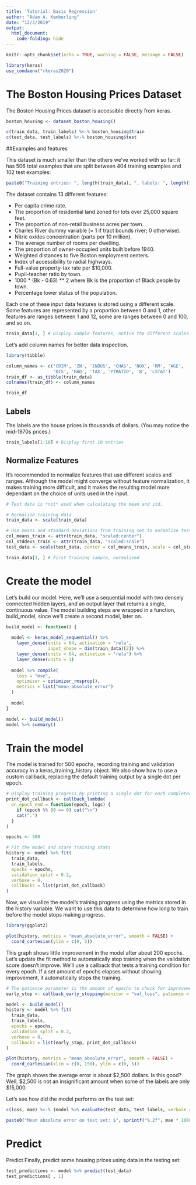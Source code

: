 ```yaml
---
title: 'Tutorial: Basic Regression'
author: "Adam A. Kemberling"
date: "12/3/2019"
output: 
  html_document:
    code-folding: hide
---
```


```r
knitr::opts_chunk$set(echo = TRUE, warning = FALSE, message = FALSE)

library(keras)
use_condaenv("rkeras2020")
```

# The Boston Housing Prices Dataset

The Boston Housing Prices dataset is accessible directly from keras.

```r
boston_housing <- dataset_boston_housing()

c(train_data, train_labels) %<-% boston_housing$train
c(test_data, test_labels) %<-% boston_housing$test
```


##Examples and features   

This dataset is much smaller than the others we’ve worked with so far: it has 506 total examples that are split between 404 training examples and 102 test examples:

```r
paste0("Training entries: ", length(train_data), ", labels: ", length(train_labels))
```


The dataset contains 13 different features:

 * Per capita crime rate.   
 * The proportion of residential land zoned for lots over 25,000 square feet.   
 * The proportion of non-retail business acres per town.   
 * Charles River dummy variable (= 1 if tract bounds river; 0 otherwise).   
 * Nitric oxides concentration (parts per 10 million).   
 * The average number of rooms per dwelling.   
 * The proportion of owner-occupied units built before 1940.   
 * Weighted distances to five Boston employment centers.   
 * Index of accessibility to radial highways.   
 * Full-value property-tax rate per $10,000.   
 * Pupil-teacher ratio by town.   
 * 1000 * (Bk - 0.63) ** 2 where Bk is the proportion of Black people by town.   
 * Percentage lower status of the population.   
 
Each one of these input data features is stored using a different scale. Some features are represented by a proportion between 0 and 1, other features are ranges between 1 and 12, some are ranges between 0 and 100, and so on.

```r
train_data[1, ] # Display sample features, notice the different scales
```

Let’s add column names for better data inspection.

```r
library(tibble)

column_names <- c('CRIM', 'ZN', 'INDUS', 'CHAS', 'NOX', 'RM', 'AGE', 
                  'DIS', 'RAD', 'TAX', 'PTRATIO', 'B', 'LSTAT')
train_df <- as_tibble(train_data)
colnames(train_df) <- column_names

train_df
```

## Labels

The labels are the house prices in thousands of dollars. (You may notice the mid-1970s prices.)

```r
train_labels[1:10] # Display first 10 entries

```


## Normalize Features

It’s recommended to normalize features that use different scales and ranges. Although the model might converge without feature normalization, it makes training more difficult, and it makes the resulting model more dependant on the choice of units used in the input.

```r
# Test data is *not* used when calculating the mean and std.

# Normalize training data
train_data <- scale(train_data) 

# Use means and standard deviations from training set to normalize test set
col_means_train <- attr(train_data, "scaled:center") 
col_stddevs_train <- attr(train_data, "scaled:scale")
test_data <- scale(test_data, center = col_means_train, scale = col_stddevs_train)

train_data[1, ] # First training sample, normalized
```


# Create the model

Let’s build our model. Here, we’ll use a sequential model with two densely connected hidden layers, and an output layer that returns a single, continuous value. The model building steps are wrapped in a function, build_model, since we’ll create a second model, later on.

```r

build_model <- function() {
  
  model <- keras_model_sequential() %>%
    layer_dense(units = 64, activation = "relu",
                input_shape = dim(train_data)[2]) %>%
    layer_dense(units = 64, activation = "relu") %>%
    layer_dense(units = 1)
  
  model %>% compile(
    loss = "mse",
    optimizer = optimizer_rmsprop(),
    metrics = list("mean_absolute_error")
  )
  
  model
}

model <- build_model()
model %>% summary()

```


# Train the model

The model is trained for 500 epochs, recording training and validation accuracy in a keras_training_history object. We also show how to use a custom callback, replacing the default training output by a single dot per epoch.

```r
# Display training progress by printing a single dot for each completed epoch.
print_dot_callback <- callback_lambda(
  on_epoch_end = function(epoch, logs) {
    if (epoch %% 80 == 0) cat("\n")
    cat(".")
  }
)    

epochs <- 500

# Fit the model and store training stats
history <- model %>% fit(
  train_data,
  train_labels,
  epochs = epochs,
  validation_split = 0.2,
  verbose = 0,
  callbacks = list(print_dot_callback)
)
```


Now, we visualize the model’s training progress using the metrics stored in the history variable. We want to use this data to determine how long to train before the model stops making progress.

```r
library(ggplot2)

plot(history, metrics = "mean_absolute_error", smooth = FALSE) +
  coord_cartesian(ylim = c(0, 5))
```


This graph shows little improvement in the model after about 200 epochs. Let’s update the fit method to automatically stop training when the validation score doesn’t improve. We’ll use a callback that tests a training condition for every epoch. If a set amount of epochs elapses without showing improvement, it automatically stops the training.

```r
# The patience parameter is the amount of epochs to check for improvement.
early_stop <- callback_early_stopping(monitor = "val_loss", patience = 20)

model <- build_model()
history <- model %>% fit(
  train_data,
  train_labels,
  epochs = epochs,
  validation_split = 0.2,
  verbose = 0,
  callbacks = list(early_stop, print_dot_callback)
)

plot(history, metrics = "mean_absolute_error", smooth = FALSE) +
  coord_cartesian(xlim = c(0, 150), ylim = c(0, 5))
```

The graph shows the average error is about $2,500 dollars. Is this good? Well, $2,500 is not an insignificant amount when some of the labels are only $15,000.

Let’s see how did the model performs on the test set:

```r
c(loss, mae) %<-% (model %>% evaluate(test_data, test_labels, verbose = 0))

paste0("Mean absolute error on test set: $", sprintf("%.2f", mae * 1000))
```

# Predict

Predict
Finally, predict some housing prices using data in the testing set:

```r
test_predictions <- model %>% predict(test_data)
test_predictions[ , 1]
```



